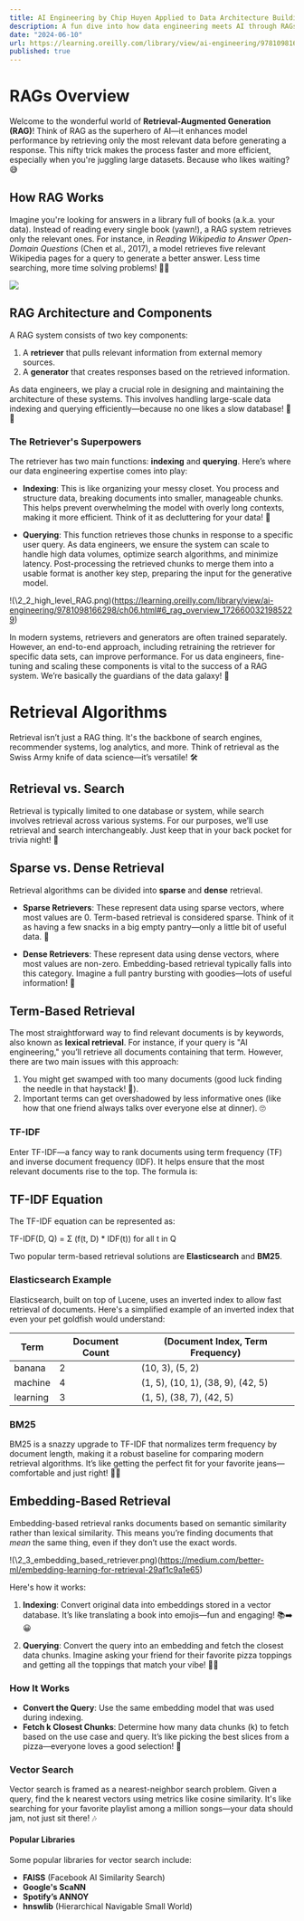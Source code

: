 ```yaml
---
title: AI Engineering by Chip Huyen Applied to Data Architecture Building
description: A fun dive into how data engineering meets AI through RAGs
date: "2024-06-10"
url: https://learning.oreilly.com/library/view/ai-engineering/9781098166298/
published: true
---
```


# RAGs Overview

Welcome to the wonderful world of **Retrieval-Augmented Generation (RAG)**! Think of RAG as the superhero of AI—it enhances model performance by retrieving only the most relevant data before generating a response. This nifty trick makes the process faster and more efficient, especially when you're juggling large datasets. Because who likes waiting? 😅

## How RAG Works

Imagine you're looking for answers in a library full of books (a.k.a. your data). Instead of reading every single book (yawn!), a RAG system retrieves only the relevant ones. For instance, in *Reading Wikipedia to Answer Open-Domain Questions* (Chen et al., 2017), a model retrieves five relevant Wikipedia pages for a query to generate a better answer. Less time searching, more time solving problems! 🦸‍♂️

[![](/2_1_retreive_then_generate.png)](https://arxiv.org/abs/1704.00051)
## RAG Architecture and Components

A RAG system consists of two key components: 

1. A **retriever** that pulls relevant information from external memory sources.
2. A **generator** that creates responses based on the retrieved information.

As data engineers, we play a crucial role in designing and maintaining the architecture of these systems. This involves handling large-scale data indexing and querying efficiently—because no one likes a slow database! 🐢💨

### The Retriever's Superpowers

The retriever has two main functions: **indexing** and **querying**. Here’s where our data engineering expertise comes into play:

- **Indexing**: This is like organizing your messy closet. You process and structure data, breaking documents into smaller, manageable chunks. This helps prevent overwhelming the model with overly long contexts, making it more efficient. Think of it as decluttering for your data! 🧹

- **Querying**: This function retrieves those chunks in response to a specific user query. As data engineers, we ensure the system can scale to handle high data volumes, optimize search algorithms, and minimize latency. Post-processing the retrieved chunks to merge them into a usable format is another key step, preparing the input for the generative model. 

!(\2_2_high_level_RAG.png)(https://learning.oreilly.com/library/view/ai-engineering/9781098166298/ch06.html#6_rag_overview_1726600321985229)

In modern systems, retrievers and generators are often trained separately. However, an end-to-end approach, including retraining the retriever for specific data sets, can improve performance. For us data engineers, fine-tuning and scaling these components is vital to the success of a RAG system. We’re basically the guardians of the data galaxy! 🌌

# Retrieval Algorithms

Retrieval isn’t just a RAG thing. It's the backbone of search engines, recommender systems, log analytics, and more. Think of retrieval as the Swiss Army knife of data science—it’s versatile! 🛠️ 

## Retrieval vs. Search

Retrieval is typically limited to one database or system, while search involves retrieval across various systems. For our purposes, we’ll use retrieval and search interchangeably. Just keep that in your back pocket for trivia night! 🧠

## Sparse vs. Dense Retrieval

Retrieval algorithms can be divided into **sparse** and **dense** retrieval. 

- **Sparse Retrievers**: These represent data using sparse vectors, where most values are 0. Term-based retrieval is considered sparse. Think of it as having a few snacks in a big empty pantry—only a little bit of useful data. 🍿

- **Dense Retrievers**: These represent data using dense vectors, where most values are non-zero. Embedding-based retrieval typically falls into this category. Imagine a full pantry bursting with goodies—lots of useful information! 🍰

## Term-Based Retrieval

The most straightforward way to find relevant documents is by keywords, also known as **lexical retrieval**. For instance, if your query is "AI engineering," you’ll retrieve all documents containing that term. However, there are two main issues with this approach:

1. You might get swamped with too many documents (good luck finding the needle in that haystack! 🐴).
2. Important terms can get overshadowed by less informative ones (like how that one friend always talks over everyone else at dinner). 🙄

### TF-IDF

Enter TF-IDF—a fancy way to rank documents using term frequency (TF) and inverse document frequency (IDF). It helps ensure that the most relevant documents rise to the top. The formula is:

## TF-IDF Equation

The TF-IDF equation can be represented as:

TF-IDF(D, Q) = Σ (f(t, D) * IDF(t)) for all t in Q

Two popular term-based retrieval solutions are **Elasticsearch** and **BM25**. 

### Elasticsearch Example

Elasticsearch, built on top of Lucene, uses an inverted index to allow fast retrieval of documents. Here's a simplified example of an inverted index that even your pet goldfish would understand:

| Term    | Document Count | (Document Index, Term Frequency) |
|---------|----------------|-----------------------------------|
| banana  | 2              | (10, 3), (5, 2)                   |
| machine | 4              | (1, 5), (10, 1), (38, 9), (42, 5) |
| learning | 3              | (1, 5), (38, 7), (42, 5)         |

### BM25

BM25 is a snazzy upgrade to TF-IDF that normalizes term frequency by document length, making it a robust baseline for comparing modern retrieval algorithms. It’s like getting the perfect fit for your favorite jeans—comfortable and just right! 👖✨

## Embedding-Based Retrieval

Embedding-based retrieval ranks documents based on semantic similarity rather than lexical similarity. This means you’re finding documents that *mean* the same thing, even if they don’t use the exact words. 

!(\2_3_embedding_based_retriever.png)(https://medium.com/better-ml/embedding-learning-for-retrieval-29af1c9a1e65)

Here's how it works:

1. **Indexing**: Convert original data into embeddings stored in a vector database. It’s like translating a book into emojis—fun and engaging! 📚➡️😀
   
2. **Querying**: Convert the query into an embedding and fetch the closest data chunks. Imagine asking your friend for their favorite pizza toppings and getting all the toppings that match your vibe! 🍕✨

### How It Works

- **Convert the Query**: Use the same embedding model that was used during indexing.
- **Fetch k Closest Chunks**: Determine how many data chunks (k) to fetch based on the use case and query. It’s like picking the best slices from a pizza—everyone loves a good selection! 🍕

### Vector Search

Vector search is framed as a nearest-neighbor search problem. Given a query, find the k nearest vectors using metrics like cosine similarity. It's like searching for your favorite playlist among a million songs—your data should jam, not just sit there! 🎶

#### Popular Libraries

Some popular libraries for vector search include:

- **FAISS** (Facebook AI Similarity Search)
- **Google's ScaNN**
- **Spotify’s ANNOY**
- **hnswlib** (Hierarchical Navigable Small World)
